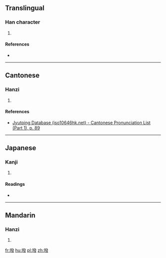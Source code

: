 ==Translingual==

===Han character===
{{Han char|rn=32|rad=土|as=12|sn=15|four=|canj=GNOE|ids=⿰土發}}

# {{defn|Han|sort=土12}}

====References====
* {{Han ref|kx=0238.340|dkj=05463|dj=0477.190|hdz=10490.030|uh=58A2|ud=22690}}

----

==Cantonese==

===Hanzi===
{{yue-hanzi|jyut=[[baat6]]|y=baat6}}

# {{defn|lang=yue|sort=土12}}

====References====
* [http://www.iso10646hk.net/jp/document/download.jsp Jyutping Database (iso10646hk.net) - Cantonese Pronunciation List (Part 1), p. 89]

----

==Japanese==

===Kanji===
{{ja-kanji|grade=|rs=土12}}

# {{defn|lang=ja|sort=土12}}

====Readings====
* {{ja-readings|on=[[はつ]] (hatsu), [[はい]] (hai)|kun=}}

----

==Mandarin==

===Hanzi===
{{cmn-hanzi|pin=[[bá]] ([[ba2]])|wg=pa<sup>2</sup>}}

# {{defn|lang=cmn|sort=土12}}

[[fr:墢]]
[[hu:墢]]
[[pl:墢]]
[[zh:墢]]